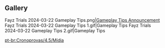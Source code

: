 {{Event Tabs
|rootpage = Fayz Trials/2024-03-22
|subpage1 = Characters
}}

==Gallery==
<gallery>
Fayz Trials 2024-03-22 Gameplay Tips.png|[https://genshin.hoyoverse.com/en/news/detail/122930 Gameplay Tips Announcement]
Fayz Trials 2024-03-22 Gameplay Tips 1.gif|Gameplay Tips
Fayz Trials 2024-03-22 Gameplay Tips 2.gif|Gameplay Tips
</gallery>

[[pt-br:Cronoprovas/4.5/Mídia]]
